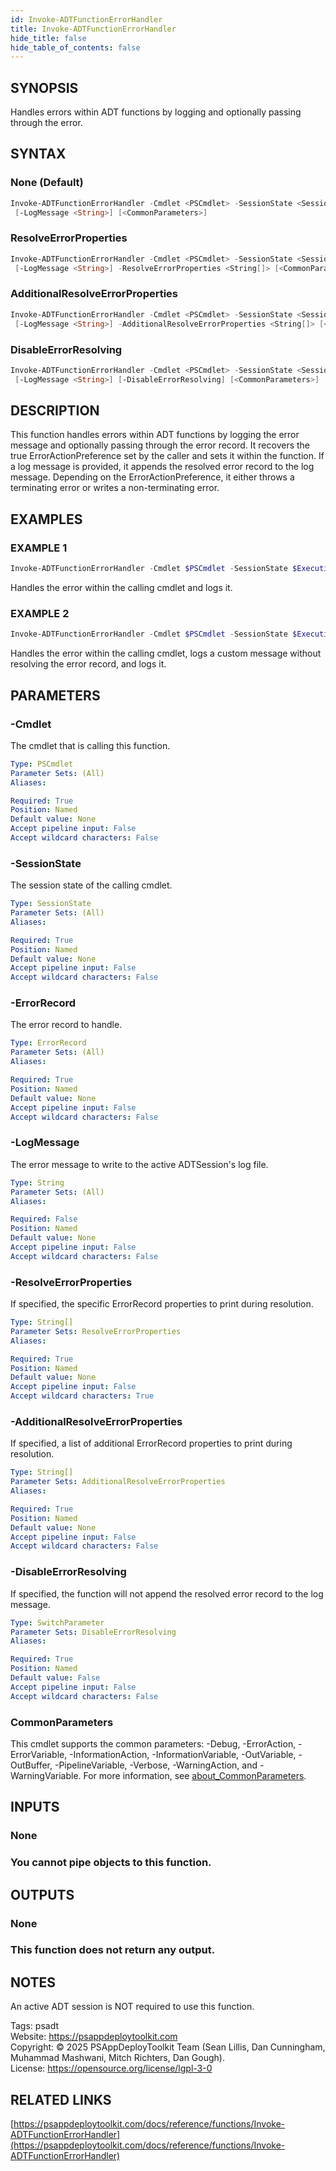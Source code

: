```yaml
---
id: Invoke-ADTFunctionErrorHandler
title: Invoke-ADTFunctionErrorHandler
hide_title: false
hide_table_of_contents: false
---
```


## SYNOPSIS

Handles errors within ADT functions by logging and optionally passing through the error.

## SYNTAX

### None (Default)

```powershell
Invoke-ADTFunctionErrorHandler -Cmdlet <PSCmdlet> -SessionState <SessionState> -ErrorRecord <ErrorRecord>
 [-LogMessage <String>] [<CommonParameters>]
```

### ResolveErrorProperties

```powershell
Invoke-ADTFunctionErrorHandler -Cmdlet <PSCmdlet> -SessionState <SessionState> -ErrorRecord <ErrorRecord>
 [-LogMessage <String>] -ResolveErrorProperties <String[]> [<CommonParameters>]
```

### AdditionalResolveErrorProperties

```powershell
Invoke-ADTFunctionErrorHandler -Cmdlet <PSCmdlet> -SessionState <SessionState> -ErrorRecord <ErrorRecord>
 [-LogMessage <String>] -AdditionalResolveErrorProperties <String[]> [<CommonParameters>]
```

### DisableErrorResolving

```powershell
Invoke-ADTFunctionErrorHandler -Cmdlet <PSCmdlet> -SessionState <SessionState> -ErrorRecord <ErrorRecord>
 [-LogMessage <String>] [-DisableErrorResolving] [<CommonParameters>]
```

## DESCRIPTION

This function handles errors within ADT functions by logging the error message and optionally passing through the error record.
It recovers the true ErrorActionPreference set by the caller and sets it within the function.
If a log message is provided, it appends the resolved error record to the log message.
Depending on the ErrorActionPreference, it either throws a terminating error or writes a non-terminating error.

## EXAMPLES

### EXAMPLE 1

```powershell
Invoke-ADTFunctionErrorHandler -Cmdlet $PSCmdlet -SessionState $ExecutionContext.SessionState -ErrorRecord $_
```

Handles the error within the calling cmdlet and logs it.

### EXAMPLE 2

```powershell
Invoke-ADTFunctionErrorHandler -Cmdlet $PSCmdlet -SessionState $ExecutionContext.SessionState -ErrorRecord $_ -LogMessage "An error occurred" -DisableErrorResolving
```

Handles the error within the calling cmdlet, logs a custom message without resolving the error record, and logs it.

## PARAMETERS

### -Cmdlet

The cmdlet that is calling this function.

```yaml
Type: PSCmdlet
Parameter Sets: (All)
Aliases:

Required: True
Position: Named
Default value: None
Accept pipeline input: False
Accept wildcard characters: False
```

### -SessionState

The session state of the calling cmdlet.

```yaml
Type: SessionState
Parameter Sets: (All)
Aliases:

Required: True
Position: Named
Default value: None
Accept pipeline input: False
Accept wildcard characters: False
```

### -ErrorRecord

The error record to handle.

```yaml
Type: ErrorRecord
Parameter Sets: (All)
Aliases:

Required: True
Position: Named
Default value: None
Accept pipeline input: False
Accept wildcard characters: False
```

### -LogMessage

The error message to write to the active ADTSession's log file.

```yaml
Type: String
Parameter Sets: (All)
Aliases:

Required: False
Position: Named
Default value: None
Accept pipeline input: False
Accept wildcard characters: False
```

### -ResolveErrorProperties

If specified, the specific ErrorRecord properties to print during resolution.

```yaml
Type: String[]
Parameter Sets: ResolveErrorProperties
Aliases:

Required: True
Position: Named
Default value: None
Accept pipeline input: False
Accept wildcard characters: True
```

### -AdditionalResolveErrorProperties

If specified, a list of additional ErrorRecord properties to print during resolution.

```yaml
Type: String[]
Parameter Sets: AdditionalResolveErrorProperties
Aliases:

Required: True
Position: Named
Default value: None
Accept pipeline input: False
Accept wildcard characters: False
```

### -DisableErrorResolving

If specified, the function will not append the resolved error record to the log message.

```yaml
Type: SwitchParameter
Parameter Sets: DisableErrorResolving
Aliases:

Required: True
Position: Named
Default value: False
Accept pipeline input: False
Accept wildcard characters: False
```

### CommonParameters

This cmdlet supports the common parameters: -Debug, -ErrorAction, -ErrorVariable, -InformationAction, -InformationVariable, -OutVariable, -OutBuffer, -PipelineVariable, -Verbose, -WarningAction, and -WarningVariable. For more information, see [about_CommonParameters](http://go.microsoft.com/fwlink/?LinkID=113216).

## INPUTS

### None

### You cannot pipe objects to this function.
## OUTPUTS

### None

### This function does not return any output.
## NOTES
An active ADT session is NOT required to use this function.

Tags: psadt<br />
Website: https://psappdeploytoolkit.com<br />
Copyright: © 2025 PSAppDeployToolkit Team (Sean Lillis, Dan Cunningham, Muhammad Mashwani, Mitch Richters, Dan Gough).<br />
License: https://opensource.org/license/lgpl-3-0

## RELATED LINKS

[https://psappdeploytoolkit.com/docs/reference/functions/Invoke-ADTFunctionErrorHandler](https://psappdeploytoolkit.com/docs/reference/functions/Invoke-ADTFunctionErrorHandler)

